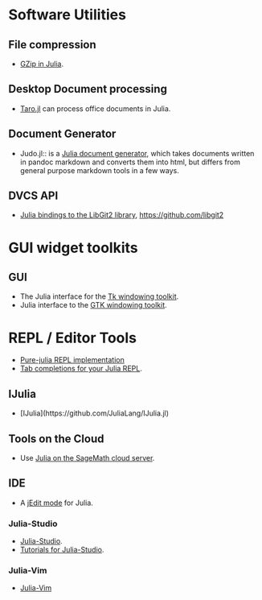 = Software Utilities = 

== File compression ==
* [https://github.com/jvns/gzip.jl GZip in Julia].


== Desktop Document processing == 
* [https://github.com/aviks/Taro.jl Taro.jl] can process office documents in Julia. 


== Document Generator == 
* Judo.jl:: is a [https://github.com/dcjones/Judo.jl Julia document generator], which takes documents written in pandoc markdown and converts them into html, but differs from general purpose markdown tools in a few ways.

== DVCS API ==
* [https://github.com/jakebolewski/LibGit2.jl Julia bindings to the LibGit2 library], https://github.com/libgit2




= GUI widget toolkits =

== GUI ==
* The Julia interface for the [https://github.com/JuliaLang/Tk.jl Tk windowing toolkit].
* Julia interface to the [https://github.com/JuliaLang/Gtk.jl GTK windowing toolkit].


= REPL / Editor Tools = 

* [https://github.com/loladiro/REPL.jl  Pure-julia REPL implementation]
* [https://github.com/loladiro/REPLCompletions.jl  Tab completions for your Julia REPL].

== IJulia ==
* [IJulia](https://github.com/JuliaLang/IJulia.jl)


== Tools on the Cloud ==
* Use [https://cloud.sagemath.com Julia on the SageMath cloud server].


== IDE ==
* A [https://github.com/tuckerkevin/jedit-julia jEdit mode] for Julia.


=== Julia-Studio ===
* [http://forio.com/products/julia-studio/ Julia-Studio].
* [https://github.com/forio/julia-tutorials Tutorials for Julia-Studio].

=== Julia-Vim ===
* [https://github.com/JuliaLang/julia-vim Julia-Vim]


